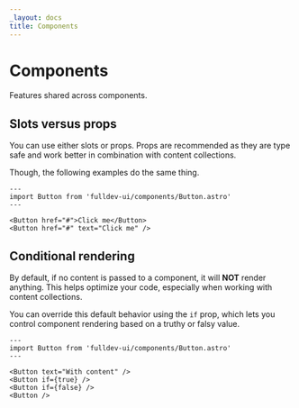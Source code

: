 ```yaml
---
_layout: docs
title: Components
---
```


# Components

Features shared across components.

## Slots versus props

You can use either slots or props. Props are recommended as they are type safe and work better in combination with content collections.

Though, the following examples do the same thing.

```astro live
---
import Button from 'fulldev-ui/components/Button.astro'
---

<Button href="#">Click me</Button>
<Button href="#" text="Click me" />
```

## Conditional rendering

By default, if no content is passed to a component, it will **NOT** render anything. This helps optimize your code, especially when working with content collections.

You can override this default behavior using the `if` prop, which lets you control component rendering based on a truthy or falsy value.

```astro live
---
import Button from 'fulldev-ui/components/Button.astro'
---

<Button text="With content" />
<Button if={true} />
<Button if={false} />
<Button />
```
